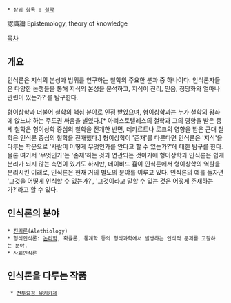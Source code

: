  * 상위 항목 : [[철학]]
認識論 Epistemology, theory of knowledge

[[목차]]

== 개요 ==
인식론은 지식의 본성과 범위를 연구하는 철학의 주요한 분과 중 하나이다.
인식론자들은 다양한 논쟁들을 통해 지식의 본성을 분석하고, 지식이 진리, 믿음, 정당화와 얼마나 관련이 있는가? 를 탐구한다.

형이상학과 더불어 철학의 핵심 분야로 인정 받았으며, 형이상학과는 누가 철학의 왕좌에 앉느냐 하는 주도권 싸움을 벌였다.[* 아리스토텔레스의 철학과 그의 영향을 받은 중세 철학은 형이상학 중심의 철학을 전개한 반면, 데카르트나 로크의 영향을 받은 근대 철학은 인식론 중심의 철학을 전개했다.] 형이상학이 '존재'를 다룬다면 인식론은 '지식'을 다루는 학문으로 '사람이 어떻게 무엇인가를 안다고 할 수 있는가?'에 대한 탐구를 한다. 물론 여기서 '무엇인가'는 '존재'하는 것과 연관되는 것이기에 형이상학과 인식론은 쉽게 분리가 되지 않는 측면이 있기도 하지만, 데이비드 흄이 인식론에서 형이상학의 역할을 분리시킨 이래로, 인식론은 현재 거의 별도의 분야를 이루고 있다. 인식론의 예를 들자면 '그것을 어떻게 인식할 수 있는가?', '그것이라고 말할 수 있는 것은 어떻게 존재하는가?'라고 할 수 있다.

== 인식론의 분야 ==
 * [[진리론]](Alethiology)
 * 형식인식론: [[논리학]], 확률론, 통계학 등의 형식과학에서 발생하는 인식적 문제를 고찰하는 분야.
 * 사회인식론

== 인식론을 다루는 작품 ==
  * [[전투요정 유키카제]]
